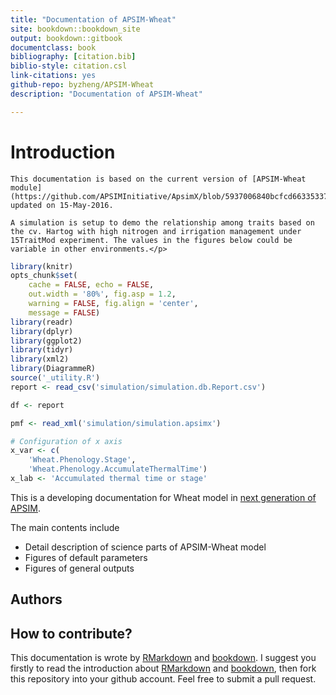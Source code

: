 ```yaml
---
title: "Documentation of APSIM-Wheat"
site: bookdown::bookdown_site
output: bookdown::gitbook
documentclass: book
bibliography: [citation.bib]
biblio-style: citation.csl
link-citations: yes
github-repo: byzheng/APSIM-Wheat
description: "Documentation of APSIM-Wheat"

---
```



# Introduction

```block
This documentation is based on the current version of [APSIM-Wheat module](https://github.com/APSIMInitiative/ApsimX/blob/5937006840bcfcd663353378653598176262fe0a/Prototypes/Wheat/WheatValidation.apsimx) updated on 15-May-2016.
```


```block
A simulation is setup to demo the relationship among traits based on the cv. Hartog with high nitrogen and irrigation management under 15TraitMod experiment. The values in the figures below could be variable in other environments.</p>
```


```r
library(knitr)
opts_chunk$set(
    cache = FALSE, echo = FALSE, 
    out.width = '80%', fig.asp = 1.2,
    warning = FALSE, fig.align = 'center',
    message = FALSE) 
library(readr)
library(dplyr)
library(ggplot2)
library(tidyr)
library(xml2)
library(DiagrammeR)
source('_utility.R')
report <- read_csv('simulation/simulation.db.Report.csv')

df <- report 

pmf <- read_xml('simulation/simulation.apsimx')

# Configuration of x axis
x_var <- c(
    'Wheat.Phenology.Stage',
    'Wheat.Phenology.AccumulateThermalTime')
x_lab <- 'Accumulated thermal time or stage'


```





This is a developing documentation for Wheat model in [next generation of APSIM](https://github.com/APSIMInitiative/ApsimX).

The main contents include 

- Detail description of science parts of APSIM-Wheat model
- Figures of default parameters
- Figures of general outputs


## Authors
<!--
Bangyou Zheng <bangyou.zheng@csiro.au>
Karine Chenu <karine.chenu@uq.edu.au>

-->

## How to contribute?

This documentation is wrote by [RMarkdown](rmarkdown.rstudio.com) and [bookdown](bookdown.org). I suggest you firstly to read the introduction about [RMarkdown](rmarkdown.rstudio.com) and [bookdown](bookdown.org), then fork this repository into your github account. Feel free to submit a pull request. 


